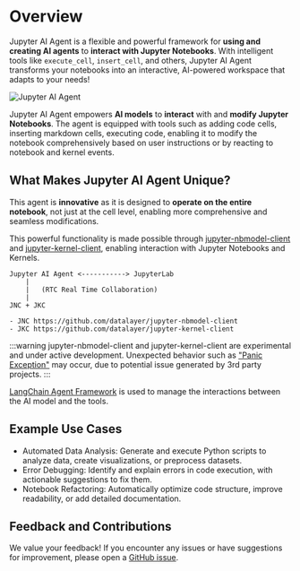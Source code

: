<!--
  ~ Copyright (c) 2023-2024 Datalayer, Inc.
  ~
  ~ BSD 3-Clause License
-->

# Overview

Jupyter AI Agent is a flexible and powerful framework for **using and creating AI agents** to **interact with Jupyter Notebooks**. 
With intelligent tools like `execute_cell`, `insert_cell`, and others, Jupyter AI Agent transforms your notebooks into an interactive, AI-powered workspace that adapts to your needs!


![Jupyter AI Agent](https://assets.datalayer.tech/jupyter-ai-agent/ai-agent-prompt-demo-terminal.gif)

Jupyter AI Agent empowers **AI models** to **interact** with and **modify Jupyter Notebooks**. The agent is equipped with tools such as adding code cells, inserting markdown cells, executing code, enabling it to modify the notebook comprehensively based on user instructions or by reacting to notebook and kernel events.

## What Makes Jupyter AI Agent Unique?

This agent is **innovative** as it is designed to **operate on the entire notebook**, not just at the cell level, enabling more comprehensive and seamless modifications.

This powerful functionality is made possible through [jupyter-nbmodel-client](https://github.com/datalayer/jupyter-nbmodel-client) and [jupyter-kernel-client](https://github.com/datalayer/jupyter-kernel-client), enabling interaction with Jupyter Notebooks and Kernels.

```
Jupyter AI Agent <-----------> JupyterLab
    |
    |   (RTC Real Time Collaboration)
    |
JNC + JKC

- JNC https://github.com/datalayer/jupyter-nbmodel-client
- JKC https://github.com/datalayer/jupyter-kernel-client
```

:::warning
jupyter-nbmodel-client and jupyter-kernel-client are experimental and under active development.
Unexpected behavior such as ["Panic Exception"](https://github.com/datalayer/jupyter-nbmodel-client/issues/12) may occur, due to potential issue generated by 3rd party projects.
:::

[LangChain Agent Framework](https://python.langchain.com/v0.1/docs/modules/agents/how_to/custom_agent/) is used to manage the interactions between the AI model and the tools.


## Example Use Cases

- Automated Data Analysis: Generate and execute Python scripts to analyze data, create visualizations, or preprocess datasets.
- Error Debugging: Identify and explain errors in code execution, with actionable suggestions to fix them.
- Notebook Refactoring: Automatically optimize code structure, improve readability, or add detailed documentation.

## Feedback and Contributions

We value your feedback! If you encounter any issues or have suggestions for improvement, please open a [GitHub issue](https://github.com/datalayer/jupyter-ai-agent/issues).
